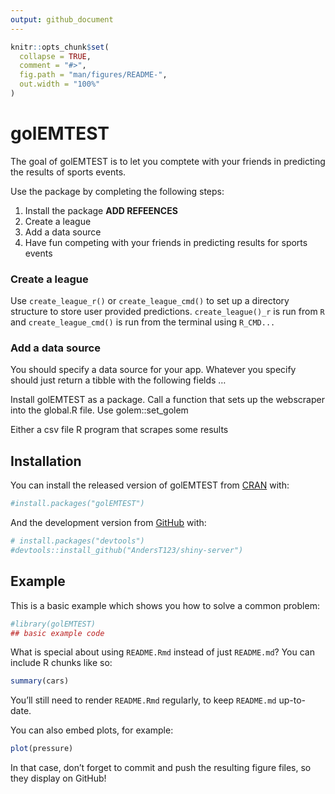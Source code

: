 ```yaml
---
output: github_document
---
```


<!-- README.md is generated from README.Rmd. Please edit that file -->

```r
knitr::opts_chunk$set(
  collapse = TRUE,
  comment = "#>",
  fig.path = "man/figures/README-",
  out.width = "100%"
)
```

# golEMTEST

<!-- badges: start -->
<!-- badges: end -->

The goal of golEMTEST is to let you comptete with your friends in predicting the results of sports events.

Use the package by completing the following steps:

1. Install the package **ADD REFEENCES**
2. Create a league 
4. Add a data source
5. Have fun competing with your friends in predicting results for sports events

### Create a league

Use `create_league_r()` or `create_league_cmd()` to set up a directory structure to store user provided predictions. `create_league()_r` is run from `R` and `create_league_cmd()` is run from the terminal using `R_CMD...`

### Add a data source

You should specify a data source for your app. Whatever you specify should just return a tibble with the following fields ...

Install golEMTEST as a package. Call a function that sets up the webscraper into the global.R file.
Use golem::set_golem

Either a csv file
R program that scrapes some results

## Installation

You can install the released version of golEMTEST from [CRAN](https://CRAN.R-project.org) with:

``` r
#install.packages("golEMTEST")
```

And the development version from [GitHub](https://github.com/) with:

``` r
# install.packages("devtools")
#devtools::install_github("AndersT123/shiny-server")
```
## Example

This is a basic example which shows you how to solve a common problem:

```r
#library(golEMTEST)
## basic example code
```

What is special about using `README.Rmd` instead of just `README.md`? You can include R chunks like so:

```r
summary(cars)
```

You'll still need to render `README.Rmd` regularly, to keep `README.md` up-to-date.

You can also embed plots, for example:

```r
plot(pressure)
```

In that case, don't forget to commit and push the resulting figure files, so they display on GitHub!
